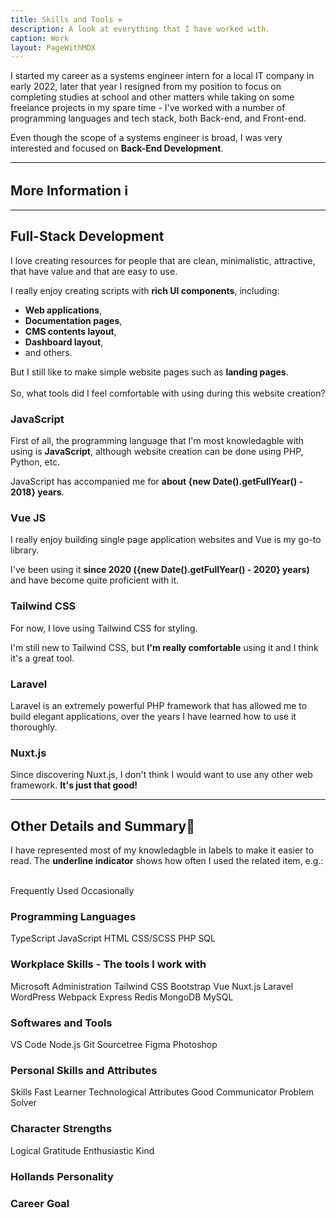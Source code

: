 ```yaml
---
title: Skills and Tools ⚒️
description: A look at everything that I have worked with.
caption: Work
layout: PageWithMDX
---
```



I started my career as a systems engineer intern for a local IT company in early 2022, later that year I resigned from my position to focus on completing studies at school and other matters while taking on some freelance projects in my spare time - I've worked with a number of programming languages and tech stack, both Back-end, and Front-end.

Even though the scope of a systems engineer is broad, I was very interested and focused on **Back-End Development**.

---

## More Information ℹ️

---

## Full-Stack Development

I love creating resources for people that are clean, minimalistic, attractive, that have value and that are easy to use.

I really enjoy creating scripts with **rich UI components**, including:

- **Web applications**,
- **Documentation pages**,
- **CMS contents layout**,
- **Dashboard layout**,
- and others.

But I still like to make simple website pages such as **landing pages**.
<br /><br />
So, what tools did I feel comfortable with using during this website creation?

### JavaScript

First of all, the programming language that I'm most knowledagble with using is **JavaScript**, although website creation can be done using PHP, Python, etc.

JavaScript has accompanied me for **about {new Date().getFullYear() - 2018} years**.

### Vue JS

I really enjoy building single page application websites and Vue is my go-to library.

I've been using it **since 2020 ({new Date().getFullYear() - 2020} years)** and have become quite proficient with it.

### Tailwind CSS

For now, I love using Tailwind CSS for styling.

I'm still new to Tailwind CSS, but **I'm really comfortable** using it and I think it's a great tool.

### Laravel

Laravel is an extremely powerful PHP framework that has allowed me to build elegant applications, over the years I have learned how to use it thoroughly.

### Nuxt.js

Since discovering Nuxt.js, I don't think I would want to use any other web framework. **It's just that good!**

---

## Other Details and Summary📎

I have represented most of my knowledagble in labels to make it easier to read. The **underline indicator** shows how often I used the related item, e.g.:

<br />
<HStack spacing={8}>
  <Label indicator={100}>Frequently Used</Label>
  <Label indicator={25}>Occasionally</Label>
</HStack>

### Programming Languages

<VStack spacing={12}>
  <HStack spacing={8}>
    <Label indicator={100}>TypeScript</Label>
    <Label indicator={100}>JavaScript</Label>
    <Label indicator={100}>HTML</Label>
    <Label indicator={100}>CSS/SCSS</Label>
  </HStack>
  <HStack spacing={8}>
    <Label indicator={50}>PHP</Label>
    <Label indicator={75}>SQL</Label>
  </HStack>
</VStack>

### Workplace Skills - The tools I work with

<VStack spacing={12}>
  <HStack spacing={8}>
    <Label indicator={75}>Microsoft Administration</Label>
    <Label indicator={75}>Tailwind CSS</Label>
    <Label indicator={50}>Bootstrap</Label>
  </HStack>
  <HStack spacing={8}>
    <Label indicator={75}>Vue</Label>
    <Label indicator={75}>Nuxt.js</Label>
    <Label indicator={50}>Laravel</Label>
    <Label indicator={50}>WordPress</Label>
    <Label indicator={25}>Webpack</Label>
  </HStack>
  <HStack spacing={8}>
    <Label indicator={25}>Express</Label>
    <Label indicator={65}>Redis</Label>
    <Label indicator={25}>MongoDB</Label>
    <Label indicator={75}>MySQL</Label>
  </HStack>
</VStack>

### Softwares and Tools

<VStack spacing={12}>
  <HStack spacing={8}>
    <Label indicator={100}>VS Code</Label>
    <Label indicator={100}>Node.js</Label>
    <Label indicator={100}>Git</Label>
    <Label indicator={50}>Sourcetree</Label>
  </HStack>
  <HStack spacing={8}>
    <Label indicator={25}>Figma</Label>
    <Label indicator={25}>Photoshop</Label>
  </HStack>
</VStack>

### Personal Skills and Attributes
<VStack spacing={12}>
  Skills
  <HStack spacing={8}>
    <Label indicator={100}>Fast Learner</Label>
    <Label indicator={100}>Technological</Label>
  </HStack>
  Attributes
  <HStack spacing={8}>
    <Label indicator={100}>Good Communicator</Label>
    <Label indicator={100}>Problem Solver</Label>
  </HStack>
</VStack>

### Character Strengths
<VStack spacing={12}>
  <HStack spacing={8}>
    <Label indicator={100}>Logical</Label>
    <Label indicator={100}>Gratitude</Label>
    <Label indicator={100}>Enthusiastic</Label>
    <Label indicator={100}>Kind</Label>
  </HStack>
</VStack>

### Hollands Personality

### Career Goal